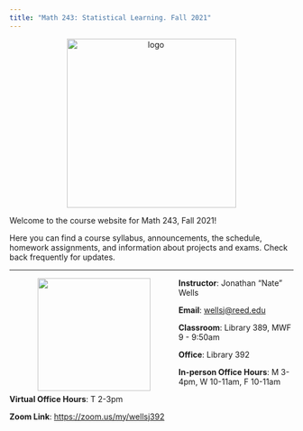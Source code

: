 ```yaml
---
title: "Math 243: Statistical Learning. Fall 2021"
---
```


<p style="text-align:center;">  <img    src ="img/bvtradeoff.png" alt = "logo" title="stat learning" width = "300"   />  </p>
Welcome to the course website for Math 243, Fall 2021! 

Here you can find a course syllabus, announcements, the schedule, homework assignments, and information about projects and exams. Check back frequently for updates.


****************************************


<img align="left"  src="img/wells-jonathan.jpg" width = "200" style = "margin:0px 50px">

**Instructor**: Jonathan "Nate" Wells

**Email**: <wellsj@reed.edu>

**Classroom**: Library 389, MWF 9 - 9:50am

**Office**: Library 392

**In-person Office Hours**: M 3-4pm, W 10-11am, F 10-11am

**Virtual Office Hours**: T 2-3pm

**Zoom Link**: <https://zoom.us/my/wellsj392>